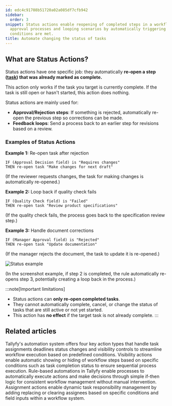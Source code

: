 ```yaml
---
id: edc4c91708b51720a02a085df7cfb942
sidebar:
  order: 3
snippet: Status actions enable reopening of completed steps in a workflow to facilitate
  approval processes and looping scenarios by automatically triggering when specific
  conditions are met.
title: Automate changing the status of tasks
---
```


## What are Status Actions?

Status actions have one specific job: they automatically **re-open a step ([task](/products/pro/tracking-and-tasks/tasks/)) that was already marked as complete.**

This action only works if the task you target is currently complete. If the task is still open or hasn't started, this action does nothing.

Status actions are mainly used for:
- **Approval/Rejection steps**: If something is rejected, automatically re-open the previous step so corrections can be made.
- **Feedback loops**: Send a process back to an earlier step for revisions based on a review.

### Examples of Status Actions

**Example 1:** Re-open task after rejection
```
IF (Approval Decision field) is "Requires changes"
THEN re-open task "Make changes for next draft"
```
(If the reviewer requests changes, the task for making changes is automatically re-opened.)

**Example 2:** Loop back if quality check fails
```
IF (Quality Check field) is "Failed"
THEN re-open task "Review product specifications"
```
(If the quality check fails, the process goes back to the specification review step.)

**Example 3:** Handle document corrections
```
IF (Manager Approval field) is "Rejected"
THEN re-open task "Update documentation"
```
(If the manager rejects the document, the task to update it is re-opened.)

![Status example](https://screenshots.tallyfy.com/tallyfy%2Fpro%2Fdesktop-light-statusactionexample.png)

(In the screenshot example, if step 2 is completed, the rule automatically re-opens step 3, potentially creating a loop back in the process.)

:::note[Important limitations]
- Status actions can **only re-open completed tasks**.
- They cannot automatically complete, cancel, or change the status of tasks that are still active or not yet started.
- This action has **no effect** if the target task is not already complete.
:::


## Related articles
<CardGrid>
<LinkTitleCard header="<b>Automations > Actions</b>" href="/products/pro/documenting/templates/automations/actions/" > Tallyfy's automation system offers four key action types that handle task assignments deadlines status changes and visibility controls to streamline workflow execution based on predefined conditions. </LinkTitleCard>
<LinkTitleCard header="<b>Actions > Automate hiding or showing tasks</b>" href="/products/pro/documenting/templates/automations/actions/visibility-actions/" > Visibility actions enable automatic showing or hiding of workflow steps based on specific conditions such as task completion status to ensure sequential process execution. </LinkTitleCard>
<LinkTitleCard header="<b>Templates > Automations</b>" href="/products/pro/documenting/templates/automations/" > Rule-based automations in Tallyfy enable processes to automatically execute actions and make decisions through simple if-then logic for consistent workflow management without manual intervention. </LinkTitleCard>
<LinkTitleCard header="<b>Actions > Automate task assignments</b>" href="/products/pro/documenting/templates/automations/actions/asignment-actions/" > Assignment actions enable dynamic task responsibility management by adding replacing or clearing assignees based on specific conditions and field inputs within a workflow system. </LinkTitleCard>
</CardGrid>